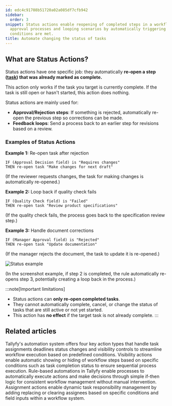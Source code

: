 ```yaml
---
id: edc4c91708b51720a02a085df7cfb942
sidebar:
  order: 3
snippet: Status actions enable reopening of completed steps in a workflow to facilitate
  approval processes and looping scenarios by automatically triggering when specific
  conditions are met.
title: Automate changing the status of tasks
---
```


## What are Status Actions?

Status actions have one specific job: they automatically **re-open a step ([task](/products/pro/tracking-and-tasks/tasks/)) that was already marked as complete.**

This action only works if the task you target is currently complete. If the task is still open or hasn't started, this action does nothing.

Status actions are mainly used for:
- **Approval/Rejection steps**: If something is rejected, automatically re-open the previous step so corrections can be made.
- **Feedback loops**: Send a process back to an earlier step for revisions based on a review.

### Examples of Status Actions

**Example 1:** Re-open task after rejection
```
IF (Approval Decision field) is "Requires changes"
THEN re-open task "Make changes for next draft"
```
(If the reviewer requests changes, the task for making changes is automatically re-opened.)

**Example 2:** Loop back if quality check fails
```
IF (Quality Check field) is "Failed"
THEN re-open task "Review product specifications"
```
(If the quality check fails, the process goes back to the specification review step.)

**Example 3:** Handle document corrections
```
IF (Manager Approval field) is "Rejected"
THEN re-open task "Update documentation"
```
(If the manager rejects the document, the task to update it is re-opened.)

![Status example](https://screenshots.tallyfy.com/tallyfy%2Fpro%2Fdesktop-light-statusactionexample.png)

(In the screenshot example, if step 2 is completed, the rule automatically re-opens step 3, potentially creating a loop back in the process.)

:::note[Important limitations]
- Status actions can **only re-open completed tasks**.
- They cannot automatically complete, cancel, or change the status of tasks that are still active or not yet started.
- This action has **no effect** if the target task is not already complete.
:::


## Related articles
<CardGrid>
<LinkTitleCard header="<b>Automations > Actions</b>" href="/products/pro/documenting/templates/automations/actions/" > Tallyfy's automation system offers four key action types that handle task assignments deadlines status changes and visibility controls to streamline workflow execution based on predefined conditions. </LinkTitleCard>
<LinkTitleCard header="<b>Actions > Automate hiding or showing tasks</b>" href="/products/pro/documenting/templates/automations/actions/visibility-actions/" > Visibility actions enable automatic showing or hiding of workflow steps based on specific conditions such as task completion status to ensure sequential process execution. </LinkTitleCard>
<LinkTitleCard header="<b>Templates > Automations</b>" href="/products/pro/documenting/templates/automations/" > Rule-based automations in Tallyfy enable processes to automatically execute actions and make decisions through simple if-then logic for consistent workflow management without manual intervention. </LinkTitleCard>
<LinkTitleCard header="<b>Actions > Automate task assignments</b>" href="/products/pro/documenting/templates/automations/actions/asignment-actions/" > Assignment actions enable dynamic task responsibility management by adding replacing or clearing assignees based on specific conditions and field inputs within a workflow system. </LinkTitleCard>
</CardGrid>